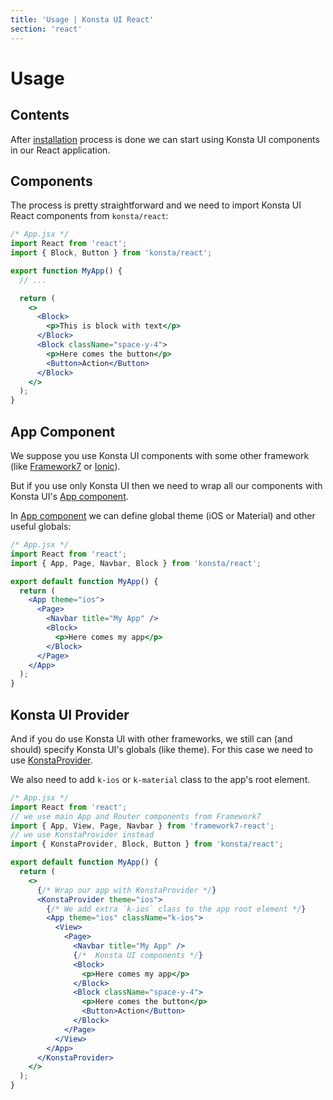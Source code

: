 ```yaml
---
title: 'Usage | Konsta UI React'
section: 'react'
---
```


# Usage

## Contents

After [installation](/react/installation) process is done we can start using Konsta UI components in our React application.

## Components

The process is pretty straightforward and we need to import Konsta UI React components from `konsta/react`:

```jsx
/* App.jsx */
import React from 'react';
import { Block, Button } from 'konsta/react';

export function MyApp() {
  // ...

  return (
    <>
      <Block>
        <p>This is block with text</p>
      </Block>
      <Block className="space-y-4">
        <p>Here comes the button</p>
        <Button>Action</Button>
      </Block>
    </>
  );
}
```

## App Component

We suppose you use Konsta UI components with some other framework (like [Framework7](https://framework7.io) or [Ionic](https://ionicframework.com)).

But if you use only Konsta UI then we need to wrap all our components with Konsta UI's [App component](/react/app).

In [App component](/react/app) we can define global theme (iOS or Material) and other useful globals:

```jsx
/* App.jsx */
import React from 'react';
import { App, Page, Navbar, Block } from 'konsta/react';

export default function MyApp() {
  return (
    <App theme="ios">
      <Page>
        <Navbar title="My App" />
        <Block>
          <p>Here comes my app</p>
        </Block>
      </Page>
    </App>
  );
}
```

## Konsta UI Provider

And if you do use Konsta UI with other frameworks, we still can (and should) specify Konsta UI's globals (like theme). For this case we need to use [KonstaProvider](/react/konsta-provider).

We also need to add `k-ios` or `k-material` class to the app's root element.

```jsx
/* App.jsx */
import React from 'react';
// we use main App and Router components from Framework7
import { App, View, Page, Navbar } from 'framework7-react';
// we use KonstaProvider instead
import { KonstaProvider, Block, Button } from 'konsta/react';

export default function MyApp() {
  return (
    <>
      {/* Wrap our app with KonstaProvider */}
      <KonstaProvider theme="ios">
        {/* We add extra `k-ios` class to the app root element */}
        <App theme="ios" className="k-ios">
          <View>
            <Page>
              <Navbar title="My App" />
              {/*  Konsta UI components */}
              <Block>
                <p>Here comes my app</p>
              </Block>
              <Block className="space-y-4">
                <p>Here comes the button</p>
                <Button>Action</Button>
              </Block>
            </Page>
          </View>
        </App>
      </KonstaProvider>
    </>
  );
}
```
